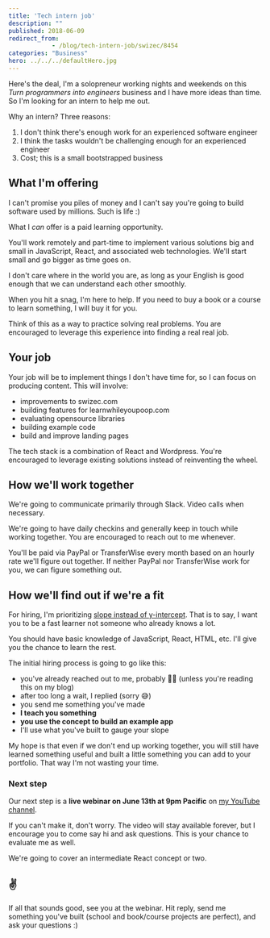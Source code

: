 ```yaml
---
title: 'Tech intern job'
description: ""
published: 2018-06-09
redirect_from: 
            - /blog/tech-intern-job/swizec/8454
categories: "Business"
hero: ../../../defaultHero.jpg
---
```

Here&#x27;s the deal, I&#x27;m a solopreneur working nights and weekends on this _Turn programmers into engineers_ business and I have more ideas than time. So I&#x27;m looking for an intern to help me out.





Why an intern? Three reasons:



1. I don&#x27;t think there&#x27;s enough work for an experienced software engineer
2. I think the tasks wouldn&#x27;t be challenging enough for an experienced engineer
3. Cost; this is a small bootstrapped business



## What I&#x27;m offering



I can&#x27;t promise you piles of money and I can&#x27;t say you&#x27;re going to build software used by millions. Such is life :)



What I _can_ offer is a paid learning opportunity.



You&#x27;ll work remotely and part-time to implement various solutions big and small in JavaScript, React, and associated web technologies. We&#x27;ll start small and go bigger as time goes on.



I don&#x27;t care where in the world you are, as long as your English is good enough that we can understand each other smoothly.



When you hit a snag, I&#x27;m here to help. If you need to buy a book or a course to learn something, I will buy it for you.



Think of this as a way to practice solving real problems. You are encouraged to leverage this experience into finding a real real job.



## Your job



Your job will be to implement things I don&#x27;t have time for, so I can focus on producing content. This will involve:



- improvements to swizec.com
- building features for learnwhileyoupoop.com
- evaluating opensource libraries
- building example code
- build and improve landing pages



The tech stack is a combination of React and Wordpress. You&#x27;re encouraged to leverage existing solutions instead of reinventing the wheel.



## How we&#x27;ll work together



We&#x27;re going to communicate primarily through Slack. Video calls when necessary.



We&#x27;re going to have daily checkins and generally keep in touch while working together. You are encouraged to reach out to me whenever.



You&#x27;ll be paid via PayPal or TransferWise every month based on an hourly rate we&#x27;ll figure out together. If neither PayPal nor TransferWise work for you, we can figure something out.



## How we&#x27;ll find out if we&#x27;re a fit



For hiring, I&#x27;m prioritizing [slope instead of y-intercept](http://qr.ae/TUphry). That is to say, I want you to be a fast learner not someone who already knows a lot.



You should have basic knowledge of JavaScript, React, HTML, etc. I&#x27;ll give you the chance to learn the rest.



The initial hiring process is going to go like this:



- you&#x27;ve already reached out to me, probably 👍🏼 (unless you&#x27;re reading this on my blog)
- after too long a wait, I replied (sorry 😅)
- you send me something you&#x27;ve made
- **I teach you something**
- **you use the concept to build an example app**
- I&#x27;ll use what you&#x27;ve built to gauge your slope



My hope is that even if we don&#x27;t end up working together, you will still have learned something useful and built a little something you can add to your portfolio. That way I&#x27;m not wasting your time.



### Next step



Our next step is a **live webinar on June 13th at 9pm Pacific** on [my YouTube channel](https://youtube.com/SwizecTeller).



If you can&#x27;t make it, don&#x27;t worry. The video will stay available forever, but I encourage you to come say hi and ask questions. This is your chance to evaluate me as well.



We&#x27;re going to cover an intermediate React concept or two.



## ✌️



If all that sounds good, see you at the webinar. Hit reply, send me something you&#x27;ve built (school and book/course projects are perfect), and ask your questions :)